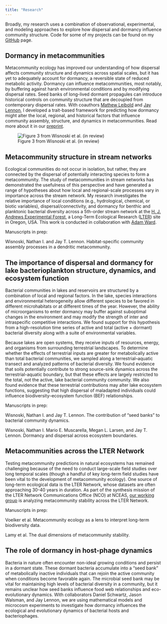 ```yaml
---
title: "Research"
---
```


Broadly, my research uses a combination of observational, experimental, and modeling approaches to explore how dispersal and dormancy influence community structure. Code for some of my projects can be found on my [GitHub](https://github.com/nwisnoski) page. 

  
## Dormancy in metacommunities
Metacommunity ecology has improved our understanding of how dispersal affects community structure and dynamics across spatial scales, but it has yet to adequately account for dormancy, a reversible state of reduced metabolic activity. Dormancy can influence metacommunities, most notably, by buffering against harsh environmental conditions and by modifying dispersal rates. Seed banks of long-lived dormant propagules can introduce historical controls on community structure that are decoupled from contemporary dispersal rates. With coauthors [Mathew Leibold](http://www.leiboldlab.com/) and [Jay Lennon](https://www.indiana.edu/~microbes/), I developed a trait-based framework for predicting how dormancy might alter the local, regional, and historical factors that influence community assembly, structure, and dynamics in metacommunities. Read more about it in our [preprint](https://osf.io/ujmzc/).

![Figure 3 from Wisnoski et al. (in review)](images/Figure3_MetacomScenarios.jpg)

  
## Metacommunity structure in stream networks
Ecological communities do not occur in isolation, but rather, they are connected by the dispersal of potentially interacting species to form a metacommunity. The study of metacommunities in stream networks has demonstrated the usefulness of this perspective and have generated a range of hypotheses about how local and regional-scale processes vary in importance across the stream network. My research investigates the relative importance of local conditions (e.g., hydrological, chemical, or biotic variables), dispersal/connectivity, and dormancy for benthic and planktonic bacterial diversity across a 5th-order stream network at the [H. J. Andrews Experimental Forest](http://andrewsforest.oregonstate.edu/), a Long-Term Ecological Research ([LTER](https://lternet.edu/)) site in Oregon, USA. This work is conducted in collaboration with [Adam Ward](http://www.indiana.edu/~hydro/). 

Manuscripts in prep:

Wisnoski, Nathan I. and Jay T. Lennon. Habitat-specific community assembly processes in a
dendritic metacommunity.

  
## The importance of dispersal and dormancy for lake bacterioplankton structure, dynamics, and ecosystem function
Bacterial communities in lakes and reservoirs are structured by a combination of local and regional factors. In the lake, species interactions and environmental heterogeneity allow different species to be favored in different microhabitats or at different times of the year. However, the ability of microorganisms to enter dormancy may buffer against suboptimal changes in the environment and may modify the strength of inter and intraspecific competitive interactions. We found support for this hypothesis from a high-resolution time series of active and total (active + dormant) bacterial diversity along with a suite of environmental variables. 

Because lakes are open systems, they receive inputs of resources, energy, and organisms from surrounding terrestrial landscapes. To determine whether the effects of terrestrial inputs are greater for metabolically active than total bacterial communities, we sampled along a terrestrial--aquatic transect and analyzed patterns of bacterial diversity. We found evidence that soils potentially contribute to strong source-sink dynamics across the terrestrial-aquatic boundary, but that these effects are largely restricted to the total, not the active, lake bacterial community community. We also found evidence that these terrestrial contributions may alter lake ecosystem functions, suggesting that high dispersal of maladapted individuals could influence biodiversity--ecosystem function (BEF) relationships. 

Manuscripts in prep:

Wisnoski, Nathan I. and Jay T. Lennon. The contribution of “seed banks” to bacterial community dynamics.

Wisnoski, Nathan I. Mario E. Muscarella, Megan L. Larsen, and Jay T. Lennon. Dormancy and dispersal across ecosystem boundaries.

  
## Metacommunities across the LTER Network
Testing metacommunity predictions in natural ecosystems has remained challenging because of the need to conduct large-scale field studies over long temporal scales (though a handful of key long-term field studies have been vital to the development of metacommunity ecology). One source of long-term ecological data is the LTER Network, whose datasets are often approaching 30-40 years in duration. As part of the synthesis mission of the LTER Network Communications Office (NCO) at NCEAS, [our working group](https://www.nceas.ucsb.edu/projects/12749#) is analyzing metacommunity stability across the LTER Network. 

Manuscripts in prep:

Voelker et al. Metacommunity ecology as a lens to interpret long-term biodiversity data.

Lamy et al. The dual dimensions of metacommunity stability.

  
## The role of dormancy in host-phage dynamics
Bacteria in nature often encounter non-ideal growing conditions and persist in a dormant state. These dormant bacteria accumulate into a "seed bank" of metabolically inactive individuals that can rejoin the active community when conditions become favorable again. The microbial seed bank may be vital for maintaining high levels of bacterial diversity in a community, but it remains unclear how seed banks influence food web relationships and eco-evolutionary dynamics. With collaborators Daniel Schwartz, Jason Walsman, and Jay Lennon, we are using mathematical models and microcosm experiments to investigate how dormancy influences the ecological and evolutionary dynamics of bacterial hosts and bacteriophages.